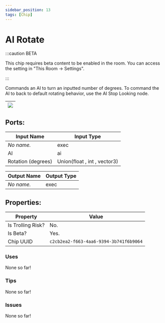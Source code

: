 ```yaml
---
sidebar_position: 13
tags: [Chip]
---
```


# AI Rotate
:::caution BETA

This chip requires beta content to be enabled in the room. You can access the setting in "This Room -> Settings".

:::

Commands an AI to turn an inputted number of degrees. To command the AI to back to default rotating behavior, use the AI Stop Looking node.

| ![](https://images-ext-2.discordapp.net/external/MPmIaQzlEPmgGWlgi-WxBBXt0Bjv_zWPkg1y1f_sy3s/https/www.recroomcircuits.com/image/circuit/absolute-value?width=206&height=108) |
|-----|

## Ports:

| Input Name | Input Type |
|-----------|-----------|
| *No name.* | exec |
| AI | ai |
| Rotation (degrees) | Union(float , int , vector3) |

| Output Name | Output Type |
|-----------|-----------|
| *No name.* | exec |

## Properties:

| Property  | Value |
|-------------------|-----------|
| Is Trolling Risk? | No. |
| Is Beta? | Yes. |
| Chip UUID | `c2cb2ea2-f663-4aa6-9394-3b741f6b9064` |

### Uses

None so far!

### Tips

None so far!

### Issues

None so far!